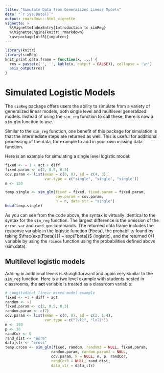 ```yaml
---
title: "Simulate Data from Generalized Linear Models"
date: "`r Sys.Date()`"
output: rmarkdown::html_vignette
vignette: >
  %\VignetteIndexEntry{Introduction to simReg}
  %\VignetteEngine{knitr::rmarkdown}
  \usepackage[utf8]{inputenc}
---
```

```r
library(knitr)
library(simReg)
knit_print.data.frame = function(x, ...) {
  res = paste(c('', '', kable(x, output = FALSE)), collapse = '\n')
  asis_output(res)
}
```

# Simulated Logistic Models
The `simReg` package offers users the ability to simulate from a variety of generalized linear models, both single level and multilevel generalized models. Instead of using the `sim_reg` function to call these, there is now a `sim_glm` function to use. 

Similar to the `sim_reg` function, one benefit of this package for simulation is that the intermediate steps are returned as well. This is useful for additional processing of the data, for example to add in your own missing data function.

Here is an example for simulating a single level logistic model:

```r
fixed <- ~ 1 + act + diff
fixed.param <- c(2, 0.5, 0.3)
cov.param <- list(mean = c(0, 0), sd = c(4, 3), 
                  var.type = c("single", "single", "single"))
n <- 150

temp.single <- sim_glm(fixed = fixed, fixed.param = fixed.param, 
                       cov.param = cov.param, 
                       n = n, data_str = "single")
head(temp.single)
```

As you can see from the code above, the syntax is virtually identical to the syntax for the `sim_reg` function. The largest difference is the omission of the `error_var` and `rand_gen` commands. The returned data frame includes the response variable in the logistic function (Fbeta), the probability found by taking $\frac{exp(Fbeta)}{1 + exp(Fbeta)}$ (logistic), and the returned 0/1 variable by using the `rbinom` function using the probabilities defined above (sim.data).

## Multilevel logistic models
Adding in additional levels is straightforward and again very similar to the `sim_reg` function. Here is a two level example with students nested in classrooms, the **act** variable is treated as a classroom variable:

```r
# Longitudinal linear mixed model example
fixed <- ~1 + diff + act
random <- ~1 
fixed.param <- c(2, 0.5, 0.3)
random.param <- c(7)
cov.param <- list(mean = c(0, 0), sd = c(2, 1.4), 
                  var.type = c("lvl1", "lvl2"))
n <- 150
p <- 30
randCor <- 0
rand_dist <- "norm"
data_str <- "cross"
temp.cross <- sim_glm(fixed, random, random3 = NULL, fixed.param,
                     random.param, random.param3 = NULL,
                     cov.param, k = NULL, n, p, randCor, 
                     randCor3 = NULL, rand_dist, 
                     data_str = data_str)
```


